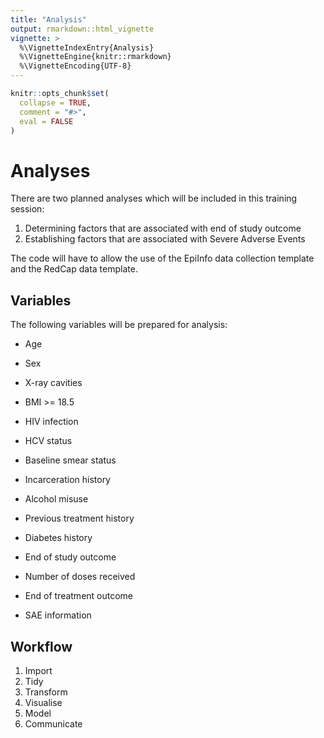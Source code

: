 ```yaml
---
title: "Analysis"
output: rmarkdown::html_vignette
vignette: >
  %\VignetteIndexEntry{Analysis}
  %\VignetteEngine{knitr::rmarkdown}
  %\VignetteEncoding{UTF-8}
---
```


```r
knitr::opts_chunk$set(
  collapse = TRUE,
  comment = "#>",
  eval = FALSE
)
```
# Analyses

There are two planned analyses which will be included in this training session:

1. Determining factors that are associated with end of study outcome
1. Establishing factors that are associated with Severe Adverse Events

The code will have to allow the use of the EpiInfo data collection template
and the RedCap data template. 

## Variables

The following variables will be prepared for analysis: 

* Age
* Sex 
* X-ray cavities
* BMI >= 18.5
* HIV infection
* HCV status
* Baseline smear status
* Incarceration history
* Alcohol misuse
* Previous treatment history
* Diabetes history

* End of study outcome 
* Number of doses received
* End of treatment outcome 
* SAE information

## Workflow

1. Import
1. Tidy
1. Transform
1. Visualise
1. Model
1. Communicate
